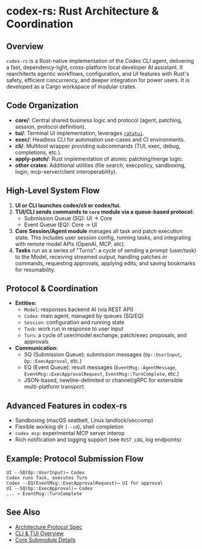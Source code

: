 # codex-rs: Rust Architecture & Coordination

## Overview
`codex-rs` is a Rust-native implementation of the Codex CLI agent, delivering a fast, dependency-light, cross-platform local developer AI assistant. It rearchitects agentic workflows, configuration, and UI features with Rust's safety, efficient concurrency, and deeper integration for power users. It is developed as a Cargo workspace of modular crates.

## Code Organization
- **core/**: Central shared business logic and protocol (agent, patching, session, protocol definition).
- **tui/**: Terminal UI implementation, leverages [`ratatui`](https://ratatui.rs/).
- **exec/**: Headless CLI for automation use-cases and CI environments.
- **cli/**: Multitool wrapper providing subcommands (TUI, exec, debug, completions, etc.).
- **apply-patch/**: Rust implementation of atomic patching/merge logic.
- **other crates**: Additional utilities (file search, execpolicy, sandboxing, login, mcp-server/client interoperability).

## High-Level System Flow
1. **UI or CLI launches codex/cli or codex/tui.**
2. **TUI/CLI sends commands to `core` module via a queue-based protocol:**
   - Submission Queue (SQ): UI → Core
   - Event Queue (EQ): Core → UI
3. **Core Session/Agent module** manages all task and patch execution state. This includes user session config, running tasks, and integrating with remote model APIs (OpenAI, MCP, etc).
4. **Tasks** run as a series of "Turns": a cycle of sending a prompt (user/task) to the Model, receiving streamed output, handling patches or commands, requesting approvals, applying edits, and saving bookmarks for resumability.

## Protocol & Coordination
- **Entities:**
  - `Model`: responses backend AI (via REST API)
  - `Codex`: main agent, managed by queues (SQ/EQ)
  - `Session`: configuration and running state
  - `Task`: work run in response to user input
  - `Turn`: a cycle of user/model exchange, patch/exec proposals, and approvals
- **Communication:**
  - SQ (Submission Queue): submission messages (`Op::UserInput`, `Op::ExecApproval`, etc.)
  - EQ (Event Queue): result messages (`EventMsg::AgentMessage`, `EventMsg::ExecApprovalRequest`, `EventMsg::TurnComplete`, etc.)
  - JSON-based, newline-delimited or channel/gRPC for extensible multi-platform transport.

## Advanced Features in codex-rs
- Sandboxing (macOS seatbelt, Linux landlock/seccomp)
- Flexible working dir (`--cd`), shell completion
- `codex mcp`: experimental MCP server interop
- Rich notification and logging support (see `RUST_LOG`, log endpoints)

## Example: Protocol Submission Flow
```text
UI --SQ(Op::UserInput)→ Codex
Codex runs Task, executes Turn
Codex --EQ(EventMsg::ExecApprovalRequest)→ UI for approval
UI --SQ(Op::ExecApproval)→ Codex
... → EventMsg::TurnComplete
```

## See Also
- [Architecture Protocol Spec](../codex-rs/docs/protocol_v1.md)
- [CLI & TUI Overview](./cli.mdx)
- [Core Submodule Details](./rust-core.mdx)
